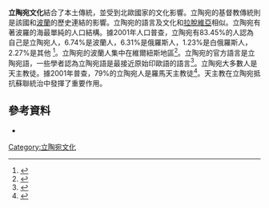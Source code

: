{{expand|time=2016-02-29T06:23:15+00:00}}
'''立陶宛文化'''結合了本土傳統，並受到北歐國家的文化影響。立陶宛的基督教傳統則是該國和[[波蘭|波蘭]]的歷史連結的影響。立陶宛的語言及文化和[[拉脫維亞|拉脫維亞]]相似。立陶宛有著波羅的海最單純的人口結構。據2001年人口普查，立陶宛有83.45%的人認為自己是立陶宛人，6.74%是波蘭人，6.31%是俄羅斯人，1.23%是白俄羅斯人，2.27%是其他 <ref name="censusethnic">{{cite web |url=http://www.stat.gov.lt/en/pages/view/?id=1731 |title=Population by Ethnicity |accessdate=2008-09-17 |publisher=Department of Statistics to the Government of the Republic of Lithuania |year=2005 }}</ref>。立陶宛的波蘭人集中在維爾紐斯地區<ref>{{cite news|first=Angelė |last=Vyšniauskaitė |title=LIETUVIŲ ETNINĖ KULTŪRA – AKCENTAS DAUGIALYPĖJE EUROPOS KULTŪROJE |year=2005 |publisher= |url=http://samogitia.mch.mii.lt/KULTURA/Seminaras_etnine_kultura.htm |work= |pages= |accessdate=2008-01-26 |language=lt |deadurl=yes |archiveurl=https://web.archive.org/web/20080125230536/http://samogitia.mch.mii.lt/KULTURA/Seminaras_etnine_kultura.htm |archivedate=2008-01-25 }}</ref>。立陶宛的官方語言是立陶宛語，一些學者認為立陶宛語是最接近原始印歐語的語言<ref>{{cite book | last = Frucht | first = Richard | authorlink = | title = Eastern Europe: An Introduction to the People, Lands, and Culture | publisher = ABC-CLIO | year = 2005 | location = | pages = [https://archive.org/details/easterneuropeint00fruc/page/n209 188] | url =https://archive.org/details/easterneuropeint00fruc| doi = | id = | isbn = 1-57607-800-0 }}</ref>。立陶宛大多數人是天主教徒。據2001年普查，79%的立陶宛人是羅馬天主教徒<ref>{{cite web |url=http://www.stat.gov.lt/en/pages/view/?id=1734 |title=Population by Religious Confession |accessdate=2008-09-17 |publisher=Department of Statistics to the Government of the Republic of Lithuania |year=2005 }}</ref>。天主教在立陶宛抵抗蘇聯統治中發揮了重要作用。
== 參考資料 ==
{{reflist}}
* {{cite book | last = Bousfield | first = Jonathan | authorlink = | title = Baltic States: Estonia, Latvia & Lithuania | publisher = Rough Guides | year = 2004 | location = London, England | pages = | url =https://archive.org/details/balticstates0000bous| doi = | id = | isbn = 1-85828-840-1 }}

{{立陶宛主題}}
{{歐洲題目|文化}}

[[Category:立陶宛文化|Category:立陶宛文化]]